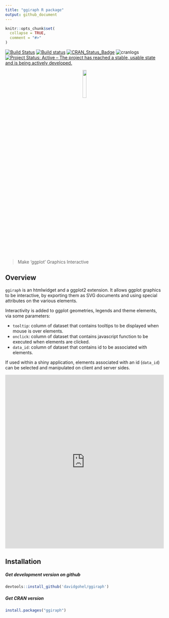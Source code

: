 ```yaml
---
title: "ggiraph R package"
output: github_document
---
```


```r
knitr::opts_chunk$set(
  collapse = TRUE,
  comment = "#>"
)
```

[![Build Status](https://travis-ci.org/davidgohel/ggiraph.svg?branch=master)](https://travis-ci.org/davidgohel/ggiraph)
[![Build status](https://ci.appveyor.com/api/projects/status/github/davidgohel/ggiraph?branch=master)](https://ci.appveyor.com/project/davidgohel/ggiraph/branch/master)
[![CRAN_Status_Badge](http://www.r-pkg.org/badges/version/ggiraph)](https://cran.r-project.org/package=ggiraph)
![cranlogs](http://cranlogs.r-pkg.org./badges/ggiraph)
[![Project Status: Active – The project has reached a stable, usable state and is being actively developed.](http://www.repostatus.org/badges/latest/active.svg)](http://www.repostatus.org/#active)

<p align="center">
  <img width="15%" src="https://www.ardata.fr/img/hexbin/ggiraph.svg">
</p>

> Make 'ggplot' Graphics Interactive

## Overview

`ggiraph` is an htmlwidget and a ggplot2 extension. It allows ggplot
graphics to be interactive, by exporting them as SVG documents and using 
special attributes on the various elements.

Interactivity is added to ggplot geometries, legends and theme elements, via 
some parameters:

* `tooltip`: column of dataset that contains tooltips to be displayed when mouse is over elements. 
* `onclick`: column of dataset that contains javascript function to be executed when elements are clicked. 
* `data_id`: column of dataset that contains id to be associated with elements. 

If used within a shiny application, elements associated with an id (`data_id`) 
can be selected and manipulated on client and server sides.

<iframe width="100%" height="550" src="https://www.youtube.com/embed/cJt5hlCi_do" frameborder="0" allowfullscreen></iframe>



## Installation 

##### Get development version on github

```r
devtools::install_github('davidgohel/ggiraph')
```

##### Get CRAN version

```r
install.packages("ggiraph")
```    

